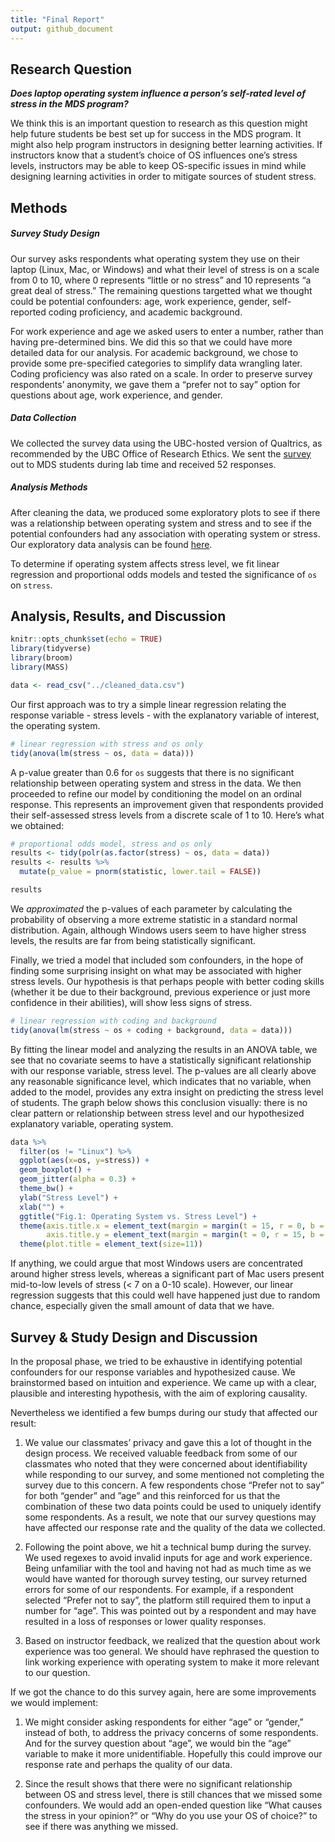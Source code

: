 ```yaml
---
title: "Final Report"
output: github_document
---
```


## Research Question

__*Does laptop operating system influence a person's self-rated level of stress in the MDS program?*__

We think this is an important question to research as this question might help future students be best set up for success in the MDS program. It might also help program instructors in designing better learning activities. If instructors know that a student's choice of OS influences one's stress levels, instructors may be able to keep OS-specific issues in mind while designing learning activities in order to mitigate sources of student stress.

## Methods

##### Survey Study Design

Our survey asks respondents what operating system they use on their laptop (Linux, Mac, or Windows) and  what their level of stress is on a scale from 0 to 10, where 0 represents "little or no stress" and 10 represents "a great deal of stress." The remaining questions targetted what we thought could be potential confounders: age, work experience, gender, self-reported coding proficiency, and academic background. 

For work experience and age we asked users to enter a number, rather than having pre-determined bins. We did this so that we could have more detailed data for our analysis. For academic background, we chose to provide some pre-specified categories to simplify data wrangling later. Coding proficiency was also rated on a scale. In order to preserve survey respondents' anonymity, we gave them a "prefer not to say" option for questions about age, work experience, and gender. 

##### Data Collection  

We collected the survey data using the UBC-hosted version of Qualtrics, as recommended by the UBC Office of Research Ethics. We sent the [survey](https://ubc.ca1.qualtrics.com/jfe/form/SV_5vCjgpmcxJ0faLj) out to MDS students during lab time and received 52 responses. 

##### Analysis Methods

After cleaning the data, we produced some exploratory plots to see if there was a relationship between operating system and stress and to see if the potential confounders had any association with operating system or stress. Our exploratory data analysis can be found [here](https://github.com/UBC-MDS/os_stress_survey/blob/master/doc/eda.md). 

To determine if operating system affects stress level, we fit linear regression and proportional odds models and tested the significance of `os` on `stress`. 

## Analysis, Results, and Discussion

```r
knitr::opts_chunk$set(echo = TRUE)
library(tidyverse)
library(broom)
library(MASS)

data <- read_csv("../cleaned_data.csv")
```

Our first approach was to try a simple linear regression relating the response variable - stress levels - with the explanatory variable of interest, the operating system.

```r
# linear regression with stress and os only
tidy(anova(lm(stress ~ os, data = data)))
```

A p-value greater than 0.6 for `os` suggests that there is no significant relationship between operating system and stress in the data. We then proceeded to refine our model by conditioning the model on an ordinal response. This represents an improvement given that respondents provided their self-assessed stress levels from a discrete scale of 1 to 10. Here's what we obtained:

```r
# proportional odds model, stress and os only
results <- tidy(polr(as.factor(stress) ~ os, data = data))
results <- results %>% 
  mutate(p_value = pnorm(statistic, lower.tail = FALSE))

results
```

We *approximated* the p-values of each parameter by calculating the probability of observing a more extreme statistic in a standard normal distribution. Again, although Windows users seem to have higher stress levels, the results are far from being statistically significant.

Finally, we tried a model that included som confounders, in the hope of finding some surprising insight on what may be associated with higher stress levels. Our hypothesis is that perhaps people with better coding skills (whether it be due to their background, previous experience or just more confidence in their abilities), will show less signs of stress.

```r
# linear regression with coding and background
tidy(anova(lm(stress ~ os + coding + background, data = data)))
```

By fitting the linear model and analyzing the results in an ANOVA table, we see that no covariate seems to have a statistically significant relationship with our response variable, stress level. The p-values are all clearly above any reasonable significance level, which indicates that no variable, when added to the model, provides any extra insight on predicting the stress level of students. The graph below shows this conclusion visually: there is no clear pattern or relationship between stress level and our hypothesized explanatory variable, operating system.


```r
data %>% 
  filter(os != "Linux") %>% 
  ggplot(aes(x=os, y=stress)) +
  geom_boxplot() +
  geom_jitter(alpha = 0.3) +
  theme_bw() +
  ylab("Stress Level") +
  xlab("") +
  ggtitle("Fig.1: Operating System vs. Stress Level") +
  theme(axis.title.x = element_text(margin = margin(t = 15, r = 0, b = 10, l = 0)),
        axis.title.y = element_text(margin = margin(t = 0, r = 15, b = 0, l = 10)))+
  theme(plot.title = element_text(size=11))
```

If anything, we could argue that most Windows users are concentrated around higher stress levels, whereas a significant part of Mac users present mid-to-low levels of stress (< 7 on a 0-10 scale). However, our linear regression suggests that this could well have happened just due to random chance, especially given the small amount of data that we have.

## Survey & Study Design and Discussion

In the proposal phase, we tried to be exhaustive in identifying potential confounders for our response variables and hypothesized cause. We brainstormed based on intuition and experience. We came up with a clear, plausible and interesting hypothesis, with the aim of exploring causality.

Nevertheless we identified a few bumps during our study that affected our result:

1. We value our classmates’ privacy and gave this a lot of thought in the design process. We received valuable feedback from some of our classmates who noted that they were concerned about identifiability while responding to our survey, and some mentioned not completing the survey due to this concern. A few respondents chose “Prefer not to say” for both “gender” and ”age” and this reinforced for us that the combination of these two data points could be used to uniquely identify some respondents. As a result, we note that our survey questions may have affected our response rate and the quality of the data we collected.

2. Following the point above, we hit a technical bump during the survey. We used regexes to avoid invalid inputs for age and work experience. Being unfamiliar with the tool and having not had as much time as we would have wanted for thorough survey testing, our survey returned errors for some of our respondents. For example, if a respondent selected “Prefer not to say”, the platform still required them to input a number for “age”. This was pointed out by a respondent and may have resulted in a loss of responses or lower quality responses. 

3. Based on instructor feedback, we realized that the question about work experience was too general. We should have rephrased the question to link working experience with operating system to make it more relevant to our question.

If we got the chance to do this survey again, here are some improvements we would implement:

1. We might consider asking respondents for either “age” or “gender,” instead of both, to address the privacy concerns of some respondents. And for the survey question about “age”, we would bin the “age” variable to make it more unidentifiable. Hopefully this could improve our response rate and perhaps the quality of our data.

2. Since the result shows that there were no significant relationship between OS and stress level, there is still chances that we missed some confounders. We would add an open-ended question like “What causes the stress in your opinion?” or “Why do you use your OS of choice?” to see if there was anything we missed.
